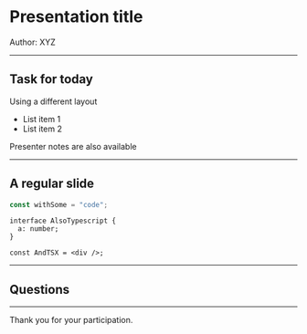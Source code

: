 


<Head>
  <title>Presentation title</title>
</Head>

# Presentation title

Author: XYZ

---


## Task for today

Using a different layout

- List item 1
- List item 2

<Notes>Presenter notes are also available</Notes>

---

## A regular slide

```javascript
const withSome = "code";
```

```tsx
interface AlsoTypescript {
  a: number;
}

const AndTSX = <div />;
```

---

## Questions

---

Thank you for your participation.
